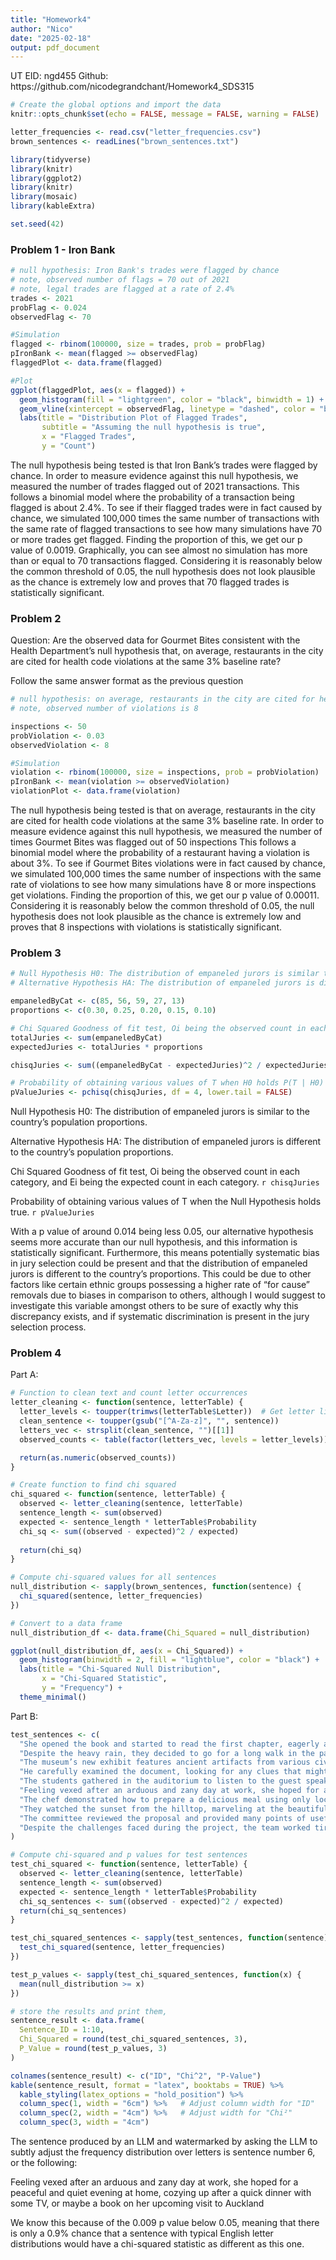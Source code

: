 ```yaml
---
title: "Homework4"
author: "Nico"
date: "2025-02-18"
output: pdf_document
---
```

UT EID: ngd455
Github: https://github.com/nicodegrandchant/Homework4_SDS315

```r
# Create the global options and import the data
knitr::opts_chunk$set(echo = FALSE, message = FALSE, warning = FALSE)

letter_frequencies <- read.csv("letter_frequencies.csv")
brown_sentences <- readLines("brown_sentences.txt")

library(tidyverse)
library(knitr)
library(ggplot2)
library(knitr)
library(mosaic)
library(kableExtra)

set.seed(42)
```

### Problem 1 - Iron Bank

```r
# null hypothesis: Iron Bank's trades were flagged by chance
# note, observed number of flags = 70 out of 2021
# note, legal trades are flagged at a rate of 2.4%
trades <- 2021
probFlag <- 0.024
observedFlag <- 70

#Simulation
flagged <- rbinom(100000, size = trades, prob = probFlag)
pIronBank <- mean(flagged >= observedFlag)
flaggedPlot <- data.frame(flagged)

#Plot 
ggplot(flaggedPlot, aes(x = flagged)) +
  geom_histogram(fill = "lightgreen", color = "black", binwidth = 1) + 
  geom_vline(xintercept = observedFlag, linetype = "dashed", color = "black", size = 0.5) +  # Lower bound
  labs(title = "Distribution Plot of Flagged Trades",
       subtitle = "Assuming the null hypothesis is true",
       x = "Flagged Trades", 
       y = "Count")
```

The null hypothesis being tested is that Iron Bank's trades were flagged by chance. In order to measure evidence against this null hypothesis, we measured the number of trades flagged out of 2021 transactions. This follows a binomial model where the probability of a transaction being flagged is about 2.4%. To see if their flagged trades were in fact caused by chance, we simulated 100,000 times the same number of transactions with the same rate of flagged transactions to see how many simulations have 70 or more trades get flagged. Finding the proportion of this, we get our p value of 0.0019. Graphically, you can see almost no simulation has more than or equal to 70 transactions flagged. 
Considering it is reasonably below the common threshold of 0.05, the null hypothesis does not look plausible as the chance is extremely low and proves that 70 flagged trades is statistically significant.

### Problem 2
Question: Are the observed data for Gourmet Bites consistent with the Health Department’s null hypothesis that, on average, restaurants in the city are cited for health code violations at the same 3% baseline rate?

Follow the same answer format as the previous question

```r
# null hypothesis: on average, restaurants in the city are cited for health code violations at the same 3% baseline rate
# note, observed number of violations is 8 

inspections <- 50
probViolation <- 0.03
observedViolation <- 8

#Simulation
violation <- rbinom(100000, size = inspections, prob = probViolation)
pIronBank <- mean(violation >= observedViolation)
violationPlot <- data.frame(violation)
```

The null hypothesis being tested is that on average, restaurants in the city are cited for health code violations at the same 3% baseline rate. In order to measure evidence against this null hypothesis, we measured the number of times Gourmet Bites was flagged out of 50 inspections This follows a binomial model where the probability of a restaurant having a violation is about 3%. To see if Gourmet Bites violations were in fact caused by chance, we simulated 100,000 times the same number of inspections with the same rate of violations to see how many simulations have 8 or more inspections get violations. Finding the proportion of this, we get our p value of 0.00011. 
Considering it is reasonably below the common threshold of 0.05, the null hypothesis does not look plausible as the chance is extremely low and proves that 8 inspections with violations is statistically significant.

### Problem 3

```r
# Null Hypothesis H0: The distribution of empaneled jurors is similar to the country's proportions.
# Alternative Hypothesis HA: The distribution of empaneled jurors is different to the country's population proportions.

empaneledByCat <- c(85, 56, 59, 27, 13)
proportions <- c(0.30, 0.25, 0.20, 0.15, 0.10)

# Chi Squared Goodness of fit test, Oi being the observed count in each category, and Ei being the expected count in each category
totalJuries <- sum(empaneledByCat)
expectedJuries <- totalJuries * proportions

chisqJuries <- sum((empaneledByCat - expectedJuries)^2 / expectedJuries)

# Probability of obtaining various values of T when H0 holds P(T | H0)
pValueJuries <- pchisq(chisqJuries, df = 4, lower.tail = FALSE)
```

Null Hypothesis H0: The distribution of empaneled jurors is similar to the country's population proportions.

Alternative Hypothesis HA: The distribution of empaneled jurors is different to the country's population proportions.

Chi Squared Goodness of fit test, Oi being the observed count in each category, and Ei being the expected count in each category.
`r chisqJuries`

Probability of obtaining various values of T when the Null Hypothesis holds true. 
`r pValueJuries`

With a p value of around 0.014 being less 0.05, our alternative hypothesis seems more accurate than our null hypothesis, and this information is statistically significant. Furthermore, this means potentially systematic bias in jury selection could be present and that the distribution of empaneled jurors is different to the country's proportions. This could be due to other factors like certain ethnic groups possessing a higher rate of "for cause" removals due to biases in comparison to others, although I would suggest to investigate this variable amongst others to be sure of exactly why this discrepancy exists, and if systematic discrimination is present in the jury selection process.

### Problem 4

Part A:
```r

# Function to clean text and count letter occurrences
letter_cleaning <- function(sentence, letterTable) {
  letter_levels <- toupper(trimws(letterTable$Letter))  # Get letter list from table
  clean_sentence <- toupper(gsub("[^A-Za-z]", "", sentence))
  letters_vec <- strsplit(clean_sentence, "")[[1]]
  observed_counts <- table(factor(letters_vec, levels = letter_levels))

  return(as.numeric(observed_counts))
}

# Create function to find chi squared
chi_squared <- function(sentence, letterTable) {
  observed <- letter_cleaning(sentence, letterTable)
  sentence_length <- sum(observed)
  expected <- sentence_length * letterTable$Probability
  chi_sq <- sum((observed - expected)^2 / expected)
  
  return(chi_sq)
}

# Compute chi-squared values for all sentences
null_distribution <- sapply(brown_sentences, function(sentence) {
  chi_squared(sentence, letter_frequencies)
})

# Convert to a data frame
null_distribution_df <- data.frame(Chi_Squared = null_distribution)

ggplot(null_distribution_df, aes(x = Chi_Squared)) +
  geom_histogram(binwidth = 2, fill = "lightblue", color = "black") +
  labs(title = "Chi-Squared Null Distribution",
       x = "Chi-Squared Statistic",
       y = "Frequency") +
  theme_minimal()
```

Part B:

```r
test_sentences <- c(
  "She opened the book and started to read the first chapter, eagerly anticipating what might come next.",
  "Despite the heavy rain, they decided to go for a long walk in the park, crossing the main avenue by the fountain in the center.",
  "The museum’s new exhibit features ancient artifacts from various civilizations around the world.",
  "He carefully examined the document, looking for any clues that might help solve the mystery.",
  "The students gathered in the auditorium to listen to the guest speaker’s inspiring lecture.",
  "Feeling vexed after an arduous and zany day at work, she hoped for a peaceful and quiet evening at home, cozying up after a quick dinner with some TV, or maybe a book on her upcoming visit to Auckland.",
  "The chef demonstrated how to prepare a delicious meal using only locally sourced ingredients, focusing mainly on some excellent dinner recipes from Spain.",
  "They watched the sunset from the hilltop, marveling at the beautiful array of colors in the sky.",
  "The committee reviewed the proposal and provided many points of useful feedback to improve the project's effectiveness.",
  "Despite the challenges faced during the project, the team worked tirelessly to ensure its successful completion, resulting in a product that exceeded everyone's expectations."
)

# Compute chi-squared and p values for test sentences
test_chi_squared <- function(sentence, letterTable) {
  observed <- letter_cleaning(sentence, letterTable)  
  sentence_length <- sum(observed)
  expected <- sentence_length * letterTable$Probability
  chi_sq_sentences <- sum((observed - expected)^2 / expected)
  return(chi_sq_sentences)
}

test_chi_squared_sentences <- sapply(test_sentences, function(sentence) {
  test_chi_squared(sentence, letter_frequencies)
})

test_p_values <- sapply(test_chi_squared_sentences, function(x) {
  mean(null_distribution >= x)  
})

# store the results and print them, 
sentence_result <- data.frame(
  Sentence_ID = 1:10,
  Chi_Squared = round(test_chi_squared_sentences, 3),  
  P_Value = round(test_p_values, 3) 
)

colnames(sentence_result) <- c("ID", "Chi^2", "P-Value")
kable(sentence_result, format = "latex", booktabs = TRUE) %>%
  kable_styling(latex_options = "hold_position") %>%
  column_spec(1, width = "6cm") %>%   # Adjust column width for "ID"
  column_spec(2, width = "4cm") %>%   # Adjust width for "Chi²"
  column_spec(3, width = "4cm") 

```

The sentence produced by an LLM and watermarked by asking the LLM to subtly adjust the frequency distribution over letters is sentence number 6, or the following:

Feeling vexed after an arduous and zany day at work, she hoped for a peaceful and quiet evening at home, cozying up after a quick dinner with some TV, or maybe a book on her upcoming visit to Auckland

We know this because of the 0.009 p value below 0.05, meaning that there is only a 0.9% chance that a sentence with typical English letter distributions would have a chi-squared statistic as different as this one.
